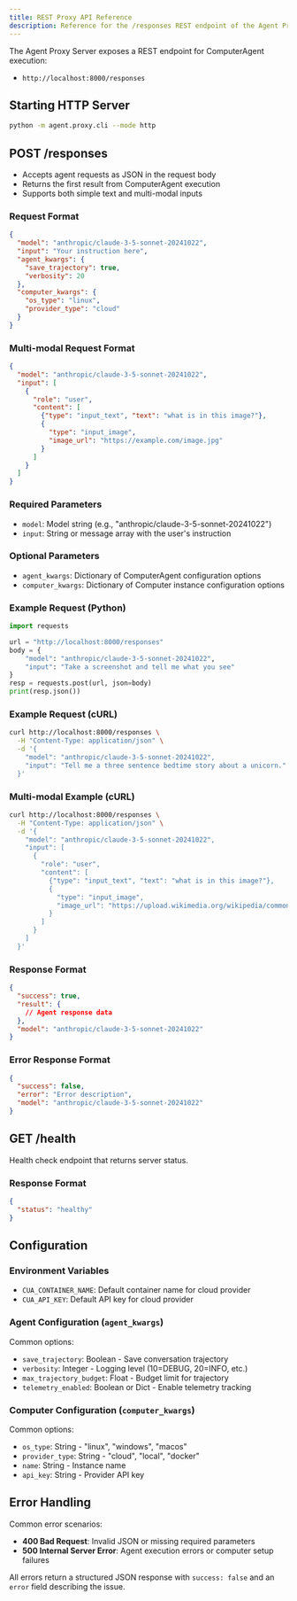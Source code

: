 ```yaml
---
title: REST Proxy API Reference
description: Reference for the /responses REST endpoint of the Agent Proxy Server.
---
```


The Agent Proxy Server exposes a REST endpoint for ComputerAgent execution:

- `http://localhost:8000/responses`

## Starting HTTP Server

```bash
python -m agent.proxy.cli --mode http
```

## POST /responses

- Accepts agent requests as JSON in the request body
- Returns the first result from ComputerAgent execution
- Supports both simple text and multi-modal inputs

### Request Format
```json
{
  "model": "anthropic/claude-3-5-sonnet-20241022",
  "input": "Your instruction here",
  "agent_kwargs": {
    "save_trajectory": true,
    "verbosity": 20
  },
  "computer_kwargs": {
    "os_type": "linux",
    "provider_type": "cloud"
  }
}
```

### Multi-modal Request Format
```json
{
  "model": "anthropic/claude-3-5-sonnet-20241022",
  "input": [
    {
      "role": "user",
      "content": [
        {"type": "input_text", "text": "what is in this image?"},
        {
          "type": "input_image",
          "image_url": "https://example.com/image.jpg"
        }
      ]
    }
  ]
}
```

### Required Parameters
- `model`: Model string (e.g., "anthropic/claude-3-5-sonnet-20241022")
- `input`: String or message array with the user's instruction

### Optional Parameters
- `agent_kwargs`: Dictionary of ComputerAgent configuration options
- `computer_kwargs`: Dictionary of Computer instance configuration options

### Example Request (Python)
```python
import requests

url = "http://localhost:8000/responses"
body = {
    "model": "anthropic/claude-3-5-sonnet-20241022",
    "input": "Take a screenshot and tell me what you see"
}
resp = requests.post(url, json=body)
print(resp.json())
```

### Example Request (cURL)
```bash
curl http://localhost:8000/responses \
  -H "Content-Type: application/json" \
  -d '{
    "model": "anthropic/claude-3-5-sonnet-20241022",
    "input": "Tell me a three sentence bedtime story about a unicorn."
  }'
```

### Multi-modal Example (cURL)
```bash
curl http://localhost:8000/responses \
  -H "Content-Type: application/json" \
  -d '{
    "model": "anthropic/claude-3-5-sonnet-20241022",
    "input": [
      {
        "role": "user",
        "content": [
          {"type": "input_text", "text": "what is in this image?"},
          {
            "type": "input_image",
            "image_url": "https://upload.wikimedia.org/wikipedia/commons/thumb/d/dd/Gfp-wisconsin-madison-the-nature-boardwalk.jpg/2560px-Gfp-wisconsin-madison-the-nature-boardwalk.jpg"
          }
        ]
      }
    ]
  }'
```

### Response Format
```json
{
  "success": true,
  "result": {
    // Agent response data
  },
  "model": "anthropic/claude-3-5-sonnet-20241022"
}
```

### Error Response Format
```json
{
  "success": false,
  "error": "Error description",
  "model": "anthropic/claude-3-5-sonnet-20241022"
}
```

## GET /health

Health check endpoint that returns server status.

### Response Format
```json
{
  "status": "healthy"
}
```

## Configuration

### Environment Variables
- `CUA_CONTAINER_NAME`: Default container name for cloud provider
- `CUA_API_KEY`: Default API key for cloud provider

### Agent Configuration (`agent_kwargs`)
Common options:
- `save_trajectory`: Boolean - Save conversation trajectory
- `verbosity`: Integer - Logging level (10=DEBUG, 20=INFO, etc.)
- `max_trajectory_budget`: Float - Budget limit for trajectory
- `telemetry_enabled`: Boolean or Dict - Enable telemetry tracking

### Computer Configuration (`computer_kwargs`)
Common options:
- `os_type`: String - "linux", "windows", "macos"
- `provider_type`: String - "cloud", "local", "docker"
- `name`: String - Instance name
- `api_key`: String - Provider API key

## Error Handling

Common error scenarios:
- **400 Bad Request**: Invalid JSON or missing required parameters
- **500 Internal Server Error**: Agent execution errors or computer setup failures

All errors return a structured JSON response with `success: false` and an `error` field describing the issue.
